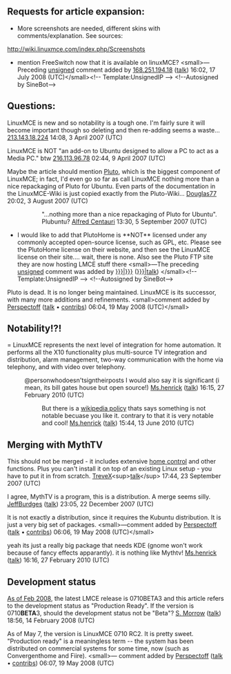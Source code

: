<article id="10438767" title=Talk:LinuxMCE>
	<talkpage id="10438767" title="Talk:LinuxMCE">
{{WikiProject Computing|class=|importance=}}
==Requests for article expansion:==
*More screenshots are needed, different skins with comments/explanation. See sources:
http://wiki.linuxmce.com/index.php/Screenshots

* mention FreeSwitch now that it is available on linuxMCE?  &lt;small&gt;—Preceding [[Wikipedia:Signatures|unsigned]] comment added by [[Special:Contributions/168.251.194.18|168.251.194.18]] ([[User talk:168.251.194.18|talk]]) 16:02, 17 July 2008 (UTC)&lt;/small&gt;&lt;!-- Template:UnsignedIP --&gt; &lt;!--Autosigned by SineBot--&gt;

==Questions:==
LinuxMCE is new and so notability is a tough one. I'm fairly sure it will become important though so deleting and then re-adding seems a waste... [[User:213.143.18.224|213.143.18.224]] 14:08, 3 April 2007 (UTC)

LinuxMCE is NOT &quot;an add-on to Ubuntu designed to allow a PC to act as a Media PC.&quot; btw [[User:216.113.96.78|216.113.96.78]] 02:44, 9 April 2007 (UTC)

Maybe the article should mention [http://plutohome.com/ Pluto], which is the biggest component of LinuxMCE; in fact, I'd even go so far as call LinuxMCE nothing more than a nice repackaging of Pluto for Ubuntu. Even parts of the documentation in the LinuxMCE-Wiki is just copied exactly from the Pluto-Wiki... [[User:Douglas77|Douglas77]] 20:02, 3 August 2007 (UTC)

::&quot;...nothing more than a nice repackaging of Pluto for Ubuntu&quot;.  Plubuntu?  [[User:Alfred Centauri|Alfred Centauri]] 13:30, 5 September 2007 (UTC)

*I would like to add that PlutoHome is **NOT** licensed under any commonly accepted open-source license, such as GPL, etc. Please see the PlutoHome license on their website, and then see the LinuxMCE license on their site.... wait, there is none. Also see the Pluto FTP site they are now hosting LMCE stuff there  &lt;small&gt;—The preceding [[Wikipedia:Signatures|unsigned]] comment was added by [[Special:Contributions/{{{IP|{{{User|64.238.173.64}}}}}}|{{{IP|{{{User|64.238.173.64}}}}}}]] ([[User talk:{{{IP|{{{User|64.238.173.64}}}}}}|talk]]) {{{Time|03:11, August 22, 2007 (UTC)}}}&lt;/small&gt;&lt;!-- Template:UnsignedIP --&gt; &lt;!--Autosigned by SineBot--&gt;

Pluto is dead. It is no longer being maintained. LinuxMCE is its successor, with many more additions and refinements.  &lt;small&gt;comment added by [[User:Perspectoff|Perspectoff]] ([[User talk:Perspectoff|talk]] • [[Special:Contributions/Perspectoff|contribs]]) 06:04, 19 May 2008 (UTC)&lt;/small&gt;

==Notability!?!===
LinuxMCE represents the next level of integration for home automation. It performs all the X10 functionality plus multi-source TV integration and distribution, alarm management, two-way communication with the home via telephony, and with video over telephony.

:@personwhodoesn'tsigntheirposts I would also say it is significant (i mean, its bill gates house but open source!) [[User:Ms.henrick|Ms.henrick]] ([[User talk:Ms.henrick|talk]]) 16:15, 27 February 2010 (UTC)

::But there is a [[Wikipedia:ILIKE|wikipedia policy]] thats says something is not notable becuase you like it. contrary to that it is very notable and cool! [[User:Ms.henrick|Ms.henrick]] ([[User talk:Ms.henrick|talk]]) 15:44, 13 June 2010 (UTC)

==Merging with MythTV==
This should not be merged - it includes extensive [[home control]] and other functions. Plus you can't install it on top of an existing Linux setup - you have to put it in from scratch. [[User:TreveX|TreveX]]&lt;sup&gt;[[User talk:TreveX|talk]]&lt;/sup&gt; 17:44, 23 September 2007 (UTC)

I agree, MythTV is a program, this is a distribution.  A merge seems silly.  [[User:JeffBurdges|JeffBurdges]] ([[User talk:JeffBurdges|talk]]) 23:05, 22 December 2007 (UTC)

It is not exactly a distribution, since it requires the Kubuntu distribution. It is just a very big set of packages.  &lt;small&gt;—comment added by [[User:Perspectoff|Perspectoff]] ([[User talk:Perspectoff|talk]] • [[Special:Contributions/Perspectoff|contribs]]) 06:06, 19 May 2008 (UTC)&lt;/small&gt;

yeah its just a really big package that needs KDE (gnome won't work because of fancy effects apparantly). it is nothing like Mythtv!
[[User:Ms.henrick|Ms.henrick]] ([[User talk:Ms.henrick|talk]]) 16:16, 27 February 2010 (UTC)

== Development status ==

[http://en.wikipedia.org/w/index.php?title=LinuxMCE&amp;oldid=190468333 As of Feb 2008], the latest LMCE release is 0710BETA3 and this article refers to the development status as &quot;Production Ready&quot;. If the version is 0710'''BETA'''3, should the development status not be &quot;Beta&quot;?
[[User:Stuart Morrow|S. Morrow]] ([[User talk:Stuart Morrow|talk]]) 18:56, 14 February 2008 (UTC)

As of May 7, the version is LinuxMCE 0710 RC2. It is pretty sweet. &quot;Production ready&quot; is a meaningless term -- the system has been distributed on commercial systems for some time, now (such as Convergenthome and Fiire).  &lt;small&gt;— comment added by [[User:Perspectoff|Perspectoff]] ([[User talk:Perspectoff|talk]] • [[Special:Contributions/Perspectoff|contribs]]) 06:07, 19 May 2008 (UTC)
	</talkpage>
</article>
